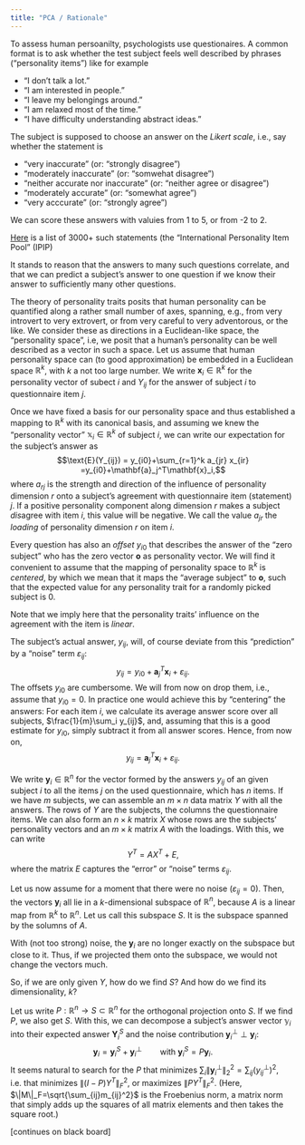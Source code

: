 ```yaml
---
title: "PCA / Rationale"
---
```


To assess human persoanilty, psychologists use questionaires. A common format is to ask whether the test subject feels well described by phrases ("personality items") like for example

- "I don't talk a lot."
- "I am interested in people."
- "I leave my belongings around."
- "I am relaxed most of the time."
- "I have difficulty understanding abstract ideas."

The subject is supposed to choose an answer on the *Likert scale*, i.e., say whether the statement is 

- "very inaccurate" (or: "strongly disagree")
- "moderately inaccurate" (or: "somwehat disagree")
- "neither accurate nor inaccurate" (or: "neither agree or disagree")
- "moderately accurate" (or: "somewhat agree")
- "very acccurate" (or: "strongly agree")

We can score these answers with valuies from 1 to 5, or from -2 to 2.
	
[Here](https://ipip.ori.org/AlphabeticalItemList.htm) is a list of 3000+ such statements (the "International Personality Item Pool" (IPIP)

It stands to reason that the answers to many such questions correlate, and that we can predict a subject's answer to one question if we know their answer to sufficiently many other questions. 

The theory of personality traits posits that human personality can be quantified along a rather small number of axes, spanning, e.g., from very introvert to very extrovert, or from very careful to very adventorous, or the like. We consider these as directions in a Euclidean-like space, the "personality space", i.e, we posit that a human's personality can be well described as a vector in such a space. Let us assume that human personality space can (to good approximation) be embedded in a Euclidean space $\mathbb{R}^k$, with $k$ a not too large number. We write $\mathbf{x}_i\in\mathbb{R}^k$ for the personality vector of subect $i$ and $Y_{ij}$ for the answer of subject $i$ to questionnaire item $j$.

Once we have fixed a basis for our personality space and thus established a mapping to $\mathbb{R}^k$ with its canonical basis, and assuming we knew the "personality vector" $\mathbb{x}_i\in\mathbb{R}^k$ of subject $i$, we can write our expectation for the subject's answer as
$$\text{E}(Y_{ij}) = y_{i0}+\sum_{r=1}^k a_{jr} x_{ir} =y_{i0}+\mathbf{a}_j^T\mathbf{x}_i,$$
where $a_{rj}$ is the strength and direction of the influence of personality dimension $r$ onto a subject's agreement with questionnaire item (statement) $j$. If a positive personality component along dimension $r$ makes a subject *dis*agree with item $i$, this value will be negative. We call the value $a_{jr}$ the *loading* of personality dimension $r$ on item $i$. 

Every question has also an *offset* $y_{i0}$ that describes the answer of the "zero subject" who has the zero vector $\mathbf{o}$ as personality vector. We will find it convenient to assume that the mapping of personality space to $\mathbb{R}^k$ is *centered*, by which we mean that it maps the "average subject" to $\mathbf{o}$, such that the expected value for any personality trait for a randomly picked subject is 0.

Note that we imply here that the personality traits' influence on the agreement with the item is *linear*.

The subject's actual answer, $y_{ij}$, will, of course deviate from this "prediction" by a "noise" term $\varepsilon_{ij}$:
$$ y_{ij} = y_{i0}+\mathbf{a}_j^T\mathbf{x}_i + \varepsilon_{ij}.$$
The offsets $y_{i0}$ are cumbersome. We will from now on drop them, i.e., assume that $y_{i0}=0$. In practice one would achieve this by "centering" the answers: For each item $i$, we calculate its average answer score over all subjects, $\frac{1}{m}\sum_i y_{ij}$, and, assuming that this is a good estimate for $y_{i0}$, simply subtract it from all answer scores. Hence, from now on,
$$ y_{ij} = \mathbf{a}_j^T\mathbf{x}_i + \varepsilon_{ij}.$$

We write $\mathbf{y}_i\in\mathbb{R}^n$ for the vector formed by the answers $y_{ij}$ of an given subject $i$ to all the items $j$ on the used questionnaire, which has $n$ items. If we have $m$ subjects, we can assemble an $m\times n$ data matrix $Y$ with all the answers. The rows of $Y$ are the subjects, the columns the questionnaire items. We can also form an $n\times k$ matrix $X$ whose rows are the subjects' personality vectors and an $m\times k$ matrix $A$ with the loadings. With this, we can write
$$ Y^T = A X^T + E,$$
where the matrix $E$ captures the "error" or "noise" terms $\varepsilon_{ij}$.

Let us now assume for a moment that there were no noise ($\varepsilon_{ij}=0$). Then, the vectors $\mathbf{y}_i$ all lie in a $k$-dimensional subspace of $\mathbb{R}^n$, because $A$ is a linear map from $\mathbb{R}^k$ to $\mathbb{R}^n$. Let us call this subspace $S$. It is the subspace spanned by the solumns of $A$.

With (not too strong) noise, the $\mathbf{y}_i$ are no longer exactly on the subspace but close to it. Thus, if we projected them onto the subspace, we would not change the vectors much.

So, if we are only given $Y$, how do we find $S$? And how do we find its dimensionality, $k$?

Let us write $P:\mathbb{R}^n\to S\subset\mathbb{R}^n$ for the orthogonal projection onto $S$. If we find $P$, we also get $S$. With this, we can decompose a subject's answer vector $\mathbb{y}_i$ into their expected answer $\mathbf{Y}^S_i$ and the noise contribution $\mathbf{y}^\perp_i\perp\mathbf{y}_i$:
$$ \mathbf{y}_i=\mathbf{y}_i^S+\mathbf{y}_i^\perp\qquad\text{with }\mathbf{y}_i^S=P\mathbf{y}_i.$$
It seems natural to search for the $P$ that minimizes $\sum_i\|\mathbf{y}_i^\perp\|_2^2=\sum_{ij}(y^\perp_{ij})^2$, i.e. that minimizes $\|(I-P)Y^T\|_F^2$, or maximizes $\|PY^T\|_F^2$. (Here, $\|M\|_F=\sqrt{\sum_{ij}m_{ij}^2}$ is the Froebenius norm, a matrix norm that simply adds up the squares of all matrix elements and then takes the square root.)

[continues on black board]

